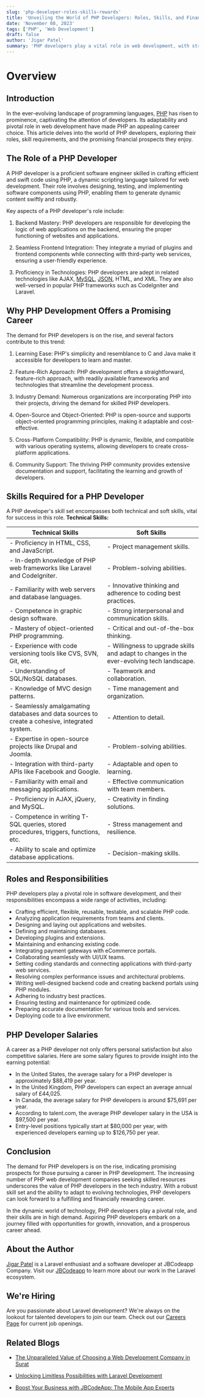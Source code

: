 ```yaml
---
slug: 'php-developer-roles-skills-rewards'
title: 'Unveiling the World of PHP Developers: Roles, Skills, and Financial Rewards'
date: 'November 08, 2023'
tags: ['PHP', 'Web Development']
draft: false
author: 'Jigar Patel'
summary: 'PHP developers play a vital role in web development, with strong demand driven by their proficiency in PHP and related technologies, offering promising career prospects and competitive salaries.'
---
```


# Overview

<TOCInline
  toc={props.toc}
  exclude="Overview"
  toHeading={2}
  defaultimage="php-developer-roles-skills-rewards"
/>

## Introduction

In the ever-evolving landscape of programming languages, [PHP](https://www.php.net/) has risen to prominence, captivating the attention of developers. Its adaptability and pivotal role in web development have made PHP an appealing career choice. This article delves into the world of PHP developers, exploring their roles, skill requirements, and the promising financial prospects they enjoy.

## The Role of a PHP Developer

A PHP developer is a proficient software engineer skilled in crafting efficient and swift code using PHP, a dynamic scripting language tailored for web development. Their role involves designing, testing, and implementing software components using PHP, enabling them to generate dynamic content swiftly and robustly.

Key aspects of a PHP developer's role include:

1. Backend Mastery: PHP developers are responsible for developing the logic of web applications on the backend, ensuring the proper functioning of websites and applications.

2. Seamless Frontend Integration: They integrate a myriad of plugins and frontend components while connecting with third-party web services, ensuring a user-friendly experience.

3. Proficiency in Technologies: PHP developers are adept in related technologies like AJAX, [MySQL](https://www.mysql.com/), [JSON](https://www.json.org/json-en.html), HTML, and XML. They are also well-versed in popular PHP frameworks such as CodeIgniter and Laravel.

## Why PHP Development Offers a Promising Career

The demand for PHP developers is on the rise, and several factors contribute to this trend:

1. Learning Ease: PHP's simplicity and resemblance to C and Java make it accessible for developers to learn and master.

2. Feature-Rich Approach: PHP development offers a straightforward, feature-rich approach, with readily available frameworks and technologies that streamline the development process.

3. Industry Demand: Numerous organizations are incorporating PHP into their projects, driving the demand for skilled PHP developers.

4. Open-Source and Object-Oriented: PHP is open-source and supports object-oriented programming principles, making it adaptable and cost-effective.

5. Cross-Platform Compatibility: PHP is dynamic, flexible, and compatible with various operating systems, allowing developers to create cross-platform applications.

6. Community Support: The thriving PHP community provides extensive documentation and support, facilitating the learning and growth of developers.

## Skills Required for a PHP Developer

A PHP developer's skill set encompasses both technical and soft skills, vital for success in this role.
**Technical Skills:**

| Technical Skills                                                                              | Soft Skills                                                                               |
| --------------------------------------------------------------------------------------------- | ----------------------------------------------------------------------------------------- |
| - Proficiency in HTML, CSS, and JavaScript.                                                   | - Project management skills.                                                              |
| - In-depth knowledge of PHP web frameworks like Laravel and CodeIgniter.                      | - Problem-solving abilities.                                                              |
| - Familiarity with web servers and database languages.                                        | - Innovative thinking and adherence to coding best practices.                             |
| - Competence in graphic design software.                                                      | - Strong interpersonal and communication skills.                                          |
| - Mastery of object-oriented PHP programming.                                                 | - Critical and out-of-the-box thinking.                                                   |
| - Experience with code versioning tools like CVS, SVN, Git, etc.                              | - Willingness to upgrade skills and adapt to changes in the ever-evolving tech landscape. |
| - Understanding of SQL/NoSQL databases.                                                       | - Teamwork and collaboration.                                                             |
| - Knowledge of MVC design patterns.                                                           | - Time management and organization.                                                       |
| - Seamlessly amalgamating databases and data sources to create a cohesive, integrated system. | - Attention to detail.                                                                    |
| - Expertise in open-source projects like Drupal and Joomla.                                   | - Problem-solving abilities.                                                              |
| - Integration with third-party APIs like Facebook and Google.                                 | - Adaptable and open to learning.                                                         |
| - Familiarity with email and messaging applications.                                          | - Effective communication with team members.                                              |
| - Proficiency in AJAX, jQuery, and MySQL.                                                     | - Creativity in finding solutions.                                                        |
| - Competence in writing T-SQL queries, stored procedures, triggers, functions, etc.           | - Stress management and resilience.                                                       |
| - Ability to scale and optimize database applications.                                        | - Decision-making skills.                                                                 |

## Roles and Responsibilities

PHP developers play a pivotal role in software development, and their responsibilities encompass a wide range of activities, including:

- Crafting efficient, flexible, reusable, testable, and scalable PHP code.
- Analyzing application requirements from teams and clients.
- Designing and laying out applications and websites.
- Defining and maintaining databases.
- Developing plugins and extensions.
- Maintaining and enhancing existing code.
- Integrating payment gateways with eCommerce portals.
- Collaborating seamlessly with UI/UX teams.
- Setting coding standards and connecting applications with third-party web services.
- Resolving complex performance issues and architectural problems.
- Writing well-designed backend code and creating backend portals using PHP modules.
- Adhering to industry best practices.
- Ensuring testing and maintenance for optimized code.
- Preparing accurate documentation for various tools and services.
- Deploying code to a live environment.

## PHP Developer Salaries

A career as a PHP developer not only offers personal satisfaction but also competitive salaries. Here are some salary figures to provide insight into the earning potential:

- In the United States, the average salary for a PHP developer is approximately $88,419 per year.
- In the United Kingdom, PHP developers can expect an average annual salary of £44,025.
- In Canada, the average salary for PHP developers is around $75,691 per year.
- According to talent.com, the average PHP developer salary in the USA is $97,500 per year.
- Entry-level positions typically start at $80,000 per year, with experienced developers earning up to $126,750 per year.

## Conclusion

The demand for PHP developers is on the rise, indicating promising prospects for those pursuing a career in PHP development. The increasing number of PHP web development companies seeking skilled resources underscores the value of PHP developers in the tech industry. With a robust skill set and the ability to adapt to evolving technologies, PHP developers can look forward to a fulfilling and financially rewarding career.

In the dynamic world of technology, PHP developers play a pivotal role, and their skills are in high demand. Aspiring PHP developers embark on a journey filled with opportunities for growth, innovation, and a prosperous career ahead.

## About the Author

[Jigar Patel](https://expertlaravel.com) is a Laravel enthusiast and a software developer at JBCodeapp Company. Visit our [JBCodeapp](https://jbcodeapp.com) to learn more about our work in the Laravel ecosystem.

## We're Hiring

Are you passionate about Laravel development? We're always on the lookout for talented developers to join our team. Check out our [Careers Page](https://jbcodeapp.com/career) for current job openings.

## Related Blogs

- [The Unparalleled Value of Choosing a Web Development Company in Surat](surat-web-development-services-exceptional-value.mdx)

- [Unlocking Limitless Possibilities with Laravel Development](limitless-possibilities-laravel.mdx)

- [Boost Your Business with JBCodeApp: The Mobile App Experts](elevate-your-business-with-jbcodeapp.mdx)
